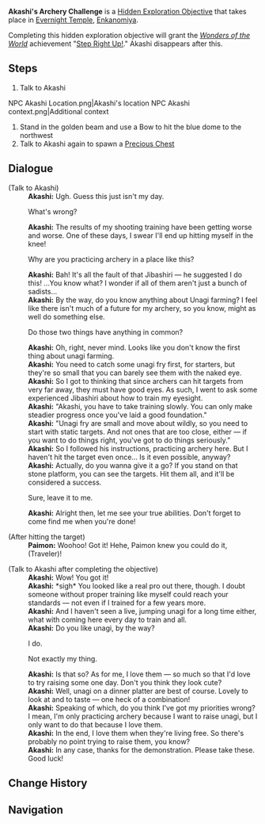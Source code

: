 {{Hidden Exploration Objectives Infobox
|image      = 
|type       = Unordered
|req        = [[The Subterranean Trials of Drake and Serpent]]
|region     = Inazuma
|area       = Enkanomiya
|loc        = [[Evernight Temple]], [[Enkanomiya]]
|characters = Akashi; Paimon; Traveler
}}
'''Akashi's Archery Challenge''' is a [[Hidden Exploration Objective]] that takes place in [[Evernight Temple]], [[Enkanomiya]].

Completing this hidden exploration objective will grant the ''[[Wonders of the World]]'' achievement "[[Step Right Up!]]." Akashi disappears after this.

==Steps==
# Talk to Akashi<gallery hideaddbutton="true" captionalign="center">
NPC Akashi Location.png|Akashi's location
NPC Akashi context.png|Additional context
</gallery>
# Stand in the golden beam and use a Bow to hit the blue dome to the northwest
# Talk to Akashi again to spawn a [[Precious Chest]]

==Dialogue==
{{Dialogue start}}
;(Talk to Akashi)
:'''Akashi:''' Ugh. Guess this just isn't my day.
:{{DIcon}} What's wrong?
:'''Akashi:''' The results of my shooting training have been getting worse and worse. One of these days, I swear I'll end up hitting myself in the knee!
:{{DIcon}} Why are you practicing archery in a place like this?
:'''Akashi:''' Bah! It's all the fault of that Jibashiri — he suggested I do this! ...You know what? I wonder if all of them aren't just a bunch of sadists...
:'''Akashi:''' By the way, do you know anything about Unagi farming? I feel like there isn't much of a future for my archery, so you know, might as well do something else.
:{{DIcon}} Do those two things have anything in common?
:'''Akashi:''' Oh, right, never mind. Looks like you don't know the first thing about unagi farming.
:'''Akashi:''' You need to catch some unagi fry first, for starters, but they're so small that you can barely see them with the naked eye.
:'''Akashi:''' So I got to thinking that since archers can hit targets from very far away, they must have good eyes. As such, I went to ask some experienced Jibashiri about how to train my eyesight.
:'''Akashi:''' "Akashi, you have to take training slowly. You can only make steadier progress once you've laid a good foundation."
:'''Akashi:''' "Unagi fry are small and move about wildly, so you need to start with static targets. And not ones that are too close, either — if you want to do things right, you've got to do things seriously.”
:'''Akashi:''' So I followed his instructions, practicing archery here. But I haven't hit the target even once... Is it even possible, anyway?
:'''Akashi:''' Actually, do you wanna give it a go? If you stand on that stone platform, you can see the targets. Hit them all, and it'll be considered a success.
:{{DIcon}} Sure, leave it to me.
:'''Akashi:''' Alright then, let me see your true abilities. Don't forget to come find me when you're done!

;(After hitting the target)
:'''Paimon:''' Woohoo! Got it! Hehe, Paimon knew you could do it, (Traveler)!

;(Talk to Akashi after completing the objective)
:'''Akashi:''' Wow! You got it!
:'''Akashi:''' *sigh* You looked like a real pro out there, though. I doubt someone without proper training like myself could reach your standards — not even if I trained for a few years more.
:'''Akashi:''' And I haven't seen a live, jumping unagi for a long time either, what with coming here every day to train and all.
:'''Akashi:''' Do you like unagi, by the way?
:{{DIcon}} I do.
:{{DIcon}} Not exactly my thing.
:'''Akashi:''' Is that so? As for me, I love them — so much so that I'd love to try raising some one day. Don't you think they look cute?
:'''Akashi:''' Well, unagi on a dinner platter are best of course. Lovely to look at and to taste — one heck of a combination!
:'''Akashi:''' Speaking of which, do you think I've got my priorities wrong? I mean, I'm only practicing archery because I want to raise unagi, but I only want to do that because I love them.
:'''Akashi:''' In the end, I love them when they're living free. So there's probably no point trying to raise them, you know?
:'''Akashi:''' In any case, thanks for the demonstration. Please take these. Good luck!
{{Dialogue end}}

==Change History==
{{Change History|2.4}}

==Navigation==
{{Hidden Exploration Objective Navbox|Unordered}}
